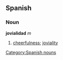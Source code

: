 == Spanish == 
=== Noun === 
'''jovialidad''' ''m'' 
# [[cheerfulness]]; [[joviality]]
[[Category:Spanish nouns]]